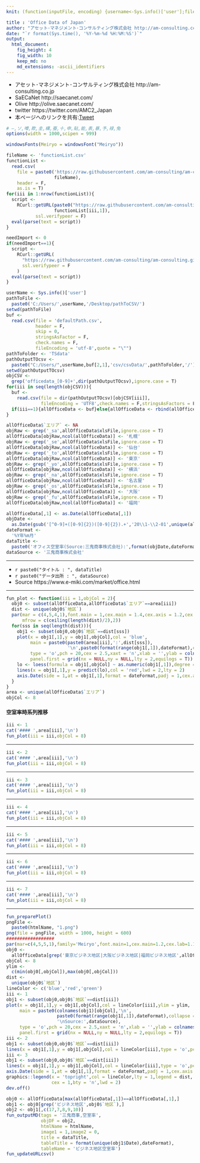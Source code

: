 ```yaml
---
knit: (function(inputFile, encoding) {username<-Sys.info()['user'];fileName<-'defaultPath.csv';pathToFile <-paste0('C:/Users/', username,'/Desktop/pathToCSV/');setwd(pathToFile);buf0<-read.csv(fileName,header = F,skip = 0,stringsAsFactor = F,check.names = F,fileEncoding = 'utf-8');timeStamp<-format(Sys.time(),'%Y%m%d%H%M%S');htmlName<-'OfficeData';rmarkdown::render(inputFile, encoding = encoding, output_file = paste0('C:/Users/',username,buf0[2,1],'charts/','am-consulting.co.jp-',htmlName,'.html')) })

title : 'Office Data of Japan'
author: "アセット･マネジメント･コンサルティング株式会社 http://am-consulting.co.jp"
date: "`r format(Sys.time(), '%Y-%m-%d %H:%M:%S')`"
output: 
  html_document:
    fig_height: 4
    fig_width: 10
    keep_md: no
    md_extensions: -ascii_identifiers 
---
```

<link href="http://knowledgevault.saecanet.com/components/rmarkdown-html.css" rel="stylesheet">
<script src="http://knowledgevault.saecanet.com/components/JavascriptCode.js"></script>
<style>.main-container {max-width : 1000px;}</style>

- アセット･マネジメント･コンサルティング株式会社 http://am-consulting.co.jp
- SaECaNet http://saecanet.com/
- Olive http://olive.saecanet.com/
- twitter https://twitter.com/AMC2_Japan
- 本ページへのリンクを共有:<a href="https://twitter.com/share" class="twitter-share-button" data-via="AMC2_Japan" data-size="large">Tweet</a> <script>!function(d,s,id){var js,fjs=d.getElementsByTagName(s)[0],p=/^http:/.test(d.location)?'http':'https';if(!d.getElementById(id)){js=d.createElement(s);js.id=id;js.src=p+'://platform.twitter.com/widgets.js';fjs.parentNode.insertBefore(js,fjs);}}(document, 'script', 'twitter-wjs');</script>

```r
# ―,ソ,噂,欺,圭,構,蚕,十,申,貼,能,表,暴,予,禄,兔
options(width = 1000,scipen = 999)
```

```r
windowsFonts(Meiryo = windowsFont("Meiryo"))
```

```r
fileName <- 'functionList.csv'
functionList <-
  read.csv(
    file = paste0('https://raw.githubusercontent.com/am-consulting/am-consulting.github.io/master/csv/',
                  fileName),
    header = F,
    as.is = T)
for(iii in 1:nrow(functionList)){
  script <- 
    RCurl::getURL(paste0("https://raw.githubusercontent.com/am-consulting/am-consulting.github.io/master/", 
                  functionList[iii,1]),
           ssl.verifypeer = F)
  eval(parse(text = script))
}
```

```r
needImport <- 0
if(needImport==1){
  script <-
    RCurl::getURL(
      "https://raw.githubusercontent.com/am-consulting/am-consulting.github.io/master/importOfficeData.r",
      ssl.verifypeer = F
    )
  eval(parse(text = script))
}
```

```r
userName <- Sys.info()['user']
pathToFile <-
  paste0('C:/Users/',userName,'/Desktop/pathToCSV/')
setwd(pathToFile)
buf <-
  read.csv(file = 'defaultPath.csv',
           header = F,
           skip = 0,
           stringsAsFactor = F,
           check.names = F,
           fileEncoding = 'utf-8',quote = "\"")
pathToFolder <- 'TSdata'
pathOutputTOcsv <-
  paste0("C:/Users/",userName,buf[2,1],'csv/csvData/',pathToFolder,'/')
setwd(pathOutputTOcsv)
objCSV <-
  grep('officedata_[0-9]+',dir(pathOutputTOcsv),ignore.case = T)
for(iii in seq(length(objCSV))){
  buf <- 
    read.csv(file = dir(pathOutputTOcsv)[objCSV[iii]],
             fileEncoding = 'UTF8',check.names = F,stringsAsFactors = F)
  if(iii==1){allOfficeData <- buf}else{allOfficeData <- rbind(allOfficeData,buf)}
}
```

```r
allOfficeData$`エリア` <- NA 
objRaw <- grep('_sa',allOfficeData$xlsFile,ignore.case = T)
allOfficeData[objRaw,ncol(allOfficeData)] <- '札幌'
objRaw <- grep('_se',allOfficeData$xlsFile,ignore.case = T)
allOfficeData[objRaw,ncol(allOfficeData)] <- '仙台'
objRaw <- grep('_to',allOfficeData$xlsFile,ignore.case = T)
allOfficeData[objRaw,ncol(allOfficeData)] <- '東京'
objRaw <- grep('_yo',allOfficeData$xlsFile,ignore.case = T)
allOfficeData[objRaw,ncol(allOfficeData)] <- '横浜'
objRaw <- grep('_na',allOfficeData$xlsFile,ignore.case = T)
allOfficeData[objRaw,ncol(allOfficeData)] <- '名古屋'
objRaw <- grep('_os',allOfficeData$xlsFile,ignore.case = T)
allOfficeData[objRaw,ncol(allOfficeData)] <- '大阪'
objRaw <- grep('_fu',allOfficeData$xlsFile,ignore.case = T)
allOfficeData[objRaw,ncol(allOfficeData)] <- '福岡'
```

```r
allOfficeData[,1] <- as.Date(allOfficeData[,1])
objDate <-
  as.Date(gsub('[^0-9]+([0-9]{2})([0-9]{2}).+','20\\1-\\2-01',unique(allOfficeData$xlsFile)[1]))
dateFormat <- 
  '%Y年%m月'
dataTitle <- 
  paste0('オフィス空室率(Source:三鬼商事株式会社):',format(objDate,dateFormat)) 
dataSource <- '三鬼商事株式会社'
```

***

- `r paste0("タイトル : ", dataTitle)`
- `r paste0("データ出所 : ", dataSource)`
- Source https://www.e-miki.com/market/office.html

***

```r
fun_plot <- function(iii = 1,objCol = 2){
  obj0 <- subset(allOfficeData,allOfficeData$`エリア`==area[iii])
  dist <- unique(obj0$`地区`)
  par(mar = c(4,5,4,1),font.main = 1,cex.main = 1.4,cex.axis = 1.2,cex.lab = 1.3,
      mfrow = c(ceiling(length(dist)/2),2))
  for(sss in seq(length(dist))){
    obj1 <- subset(obj0,obj0$`地区`==dist[sss])
    plot(x = obj1[,1],y = obj1[,objCol],col = 'blue',
         main = paste0(paste0(area[iii],':',dist[sss]),
                       '\n',paste0(format(range(obj1[,1]),dateFormat),collapse = '~')),
         type = 'o',pch = 20,cex = 2.5,xaxt = 'n',xlab = '',ylab = colnames(obj1)[objCol],
         panel.first = grid(nx = NULL,ny = NULL,lty = 2,equilogs = T))
    lo <- loess(formula = obj1[,objCol] ~ as.numeric(obj1[,1]),degree = 2)
    lines(x = obj1[,1],y = predict(lo),col = 'red',lwd = 2,lty = 2)
    axis.Date(side = 1,at = obj1[,1],format = dateFormat,padj = 1,cex.axis = 1)
  }
}
area <- unique(allOfficeData$`エリア`)
objCol <- 8
```

#### 空室率時系列推移

```r
iii <- 1
cat('#### ',area[iii],'\n')
fun_plot(iii = iii,objCol = 8)
```

***

```r
iii <- 2
cat('#### ',area[iii],'\n')
fun_plot(iii = iii,objCol = 8)
```

***

```r
iii <- 3
cat('#### ',area[iii],'\n')
fun_plot(iii = iii,objCol = 8)
```

***

```r
iii <- 4
cat('#### ',area[iii],'\n')
fun_plot(iii = iii,objCol = 8)
```

***

```r
iii <- 5
cat('#### ',area[iii],'\n')
fun_plot(iii = iii,objCol = 8)
```

***

```r
iii <- 6
cat('#### ',area[iii],'\n')
fun_plot(iii = iii,objCol = 8)
```

***

```r
iii <- 7
cat('#### ',area[iii],'\n')
fun_plot(iii = iii,objCol = 8)
```

***

```r
fun_preparePlot()
pngFile <-
  paste0(htmlName, "1.png")
png(file = pngFile, width = 1000, height = 600)
##################
par(mar=c(4,5,5,1),family='Meiryo',font.main=1,cex.main=1.2,cex.lab=1.1)
obj0 <- 
  allOfficeData[grep('東京ビジネス地区|大阪ビジネス地区|福岡ビジネス地区',allOfficeData$`地区`),]
objCol <- 8
ylim <- 
  c(min(obj0[,objCol]),max(obj0[,objCol]))
dist <- 
  unique(obj0$`地区`)
lineColor <- c('blue','red','green')
iii <- 1
obj1 <- subset(obj0,obj0$`地区`==dist[iii])
plot(x = obj1[,1],y = obj1[,objCol],col = lineColor[iii],ylim = ylim,
     main = paste0(colnames(obj1)[objCol],'\n',
                   paste0(format(range(obj1[,1]),dateFormat),collapse = '~'),
                   '\nSource:',dataSource),
     type = 'o',pch = 20,cex = 2.5,xaxt = 'n',xlab = '',ylab = colnames(obj1)[objCol],
     panel.first = grid(nx = NULL,ny = NULL,lty = 2,equilogs = T))
iii <- 2
obj1 <- subset(obj0,obj0$`地区`==dist[iii])
lines(x = obj1[,1],y = obj1[,objCol],col = lineColor[iii],type = 'o',pch = 20,cex = 2.5)
iii <- 3
obj1 <- subset(obj0,obj0$`地区`==dist[iii])
lines(x = obj1[,1],y = obj1[,objCol],col = lineColor[iii],type = 'o',pch = 20,cex = 2.5)
axis.Date(side = 1,at = obj1[,1],format = dateFormat,padj = 1,cex.axis = 1)
graphics::legend(x = 'topright',col = lineColor,lty = 1,legend = dist,
                 cex = 1,bty = 'n',lwd = 2)
dev.off()
```

```r
obj0 <- allOfficeData[max(allOfficeData[,1])==allOfficeData[,1],]
obj1 <- obj0[grep('ビジネス地区',obj0$`地区`),]
obj2 <- obj1[,c(17,7,8,9,10)]
fun_outputMD(tags = '三鬼商事,空室率',
             objDF = obj2,
             htmlName = htmlName,
             image1 = 1,image2 = 0,
             title = dataTitle,
             tableTitle = format(unique(obj1$Date),dateFormat),
             tableName = 'ビジネス地区空室率')
fun_updateURLcsv()
```

<script>MakeNegative()</script>
<script>
  (function(i,s,o,g,r,a,m){i['GoogleAnalyticsObject']=r;i[r]=i[r]||function(){
  (i[r].q=i[r].q||[]).push(arguments)},i[r].l=1*new Date();a=s.createElement(o),
  m=s.getElementsByTagName(o)[0];a.async=1;a.src=g;m.parentNode.insertBefore(a,m)
  })(window,document,'script','https://www.google-analytics.com/analytics.js','ga');

  ga('create', 'UA-3077339-5', 'auto');
  ga('send', 'pageview');

</script>
